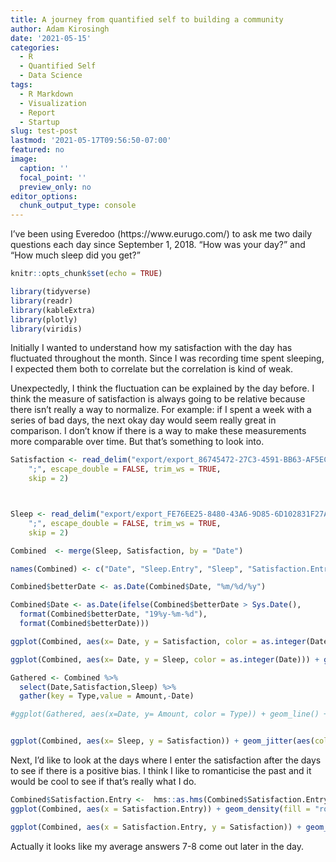```yaml
---
title: A journey from quantified self to building a community
author: Adam Kirosingh
date: '2021-05-15'
categories:
  - R
  - Quantified Self
  - Data Science
tags:
  - R Markdown
  - Visualization
  - Report
  - Startup
slug: test-post
lastmod: '2021-05-17T09:56:50-07:00'
featured: no
image:
  caption: ''
  focal_point: ''
  preview_only: no
editor_options: 
  chunk_output_type: console
---
```


I've been using Everedoo (https://www.eurugo.com/) to ask me two daily questions each day since September 1, 2018. "How was your day?" and "How much sleep did you get?"
```r
knitr::opts_chunk$set(echo = TRUE)
```


```r

library(tidyverse)
library(readr)
library(kableExtra)
library(plotly)
library(viridis)
```

Initially I wanted to understand how my satisfaction with the day has fluctuated throughout the month. Since I was recording time spent sleeping, I expected them both to correlate but the correlation is kind of weak. 

Unexpectedly, I think the fluctuation can be explained by the day before. I think the measure of satisfaction is always going to be relative because there isn't really a way to normalize. For example: if I spent a week with a series of bad days, the next okay day would seem really great in comparison. I don't know if there is a way to make these measurements more comparable over time. But that's something to look into.

```r
Satisfaction <- read_delim("export/export_86745472-27C3-4591-BB63-AF5EC999E79B_20181106085105.csv", 
    ";", escape_double = FALSE, trim_ws = TRUE, 
    skip = 2)



Sleep <- read_delim("export/export_FE76EE25-8480-43A6-9D85-6D102831F27A_20181106085105.csv", 
    ";", escape_double = FALSE, trim_ws = TRUE, 
    skip = 2)

Combined  <- merge(Sleep, Satisfaction, by = "Date")

names(Combined) <- c("Date", "Sleep.Entry", "Sleep", "Satisfaction.Entry", "Satisfaction")

Combined$betterDate <- as.Date(Combined$Date, "%m/%d/%y")

Combined$Date <- as.Date(ifelse(Combined$betterDate > Sys.Date(), 
  format(Combined$betterDate, "19%y-%m-%d"), 
  format(Combined$betterDate)))

ggplot(Combined, aes(x= Date, y = Satisfaction, color = as.integer(Date))) + geom_line(,size = 3)+ geom_point()+  ylim(0,10)+theme_classic() + scale_color_viridis_c() + theme(legend.position = "none",text = element_text(size=20)) + labs(y="Satisfaction on a 1-10 Scale", title = "How was your day? (5:00pm)")

ggplot(Combined, aes(x= Date, y = Sleep, color = as.integer(Date))) + geom_line(size = 3)+ geom_point()+  ylim(0,10)+theme_classic() + scale_color_viridis_c() + theme(legend.position = "none",text = element_text(size=20)) + labs(y="Approximate Sleep in Hours", title = "How much sleep did you get?")

Gathered <- Combined %>%
  select(Date,Satisfaction,Sleep) %>%
  gather(key = Type,value = Amount,-Date)

#ggplot(Gathered, aes(x=Date, y= Amount, color = Type)) + geom_line() +theme_classic() + ylim(0,10) + theme(text = element_text(size=20), legend.position = "none")


ggplot(Combined, aes(x= Sleep, y = Satisfaction)) + geom_jitter(aes(color = as.integer(Date)))+ xlim(0,10) + ylim(0,10) +  geom_smooth(method='lm',formula=y~x,se = FALSE, color = "lightgrey")+theme_classic() + theme(legend.position = "none",text = element_text(size=20))+ scale_color_viridis_c()
```

Next, I'd like to look at the days where I enter the satisfaction after the days to see if there is a positive bias. I think I like to romanticise the past and it would be cool to see if that's really what I do.

```r
Combined$Satisfaction.Entry <-  hms::as.hms(Combined$Satisfaction.Entry)
ggplot(Combined, aes(x = Satisfaction.Entry)) + geom_density(fill = "royalblue") + theme_classic()

ggplot(Combined, aes(x = Satisfaction.Entry, y = Satisfaction)) + geom_point(aes(color = Satisfaction)) + theme_classic() + theme(legend.position = "none",text = element_text(size=18))+ scale_color_viridis_c() + labs(x = "Entry Time", y="Satisfaction on a 1-10 Scale", title = "When I enter the information later I'm more satisfied") + ylim(0,10)
```

Actually it looks like my average answers 7-8 come out later in the day. 
